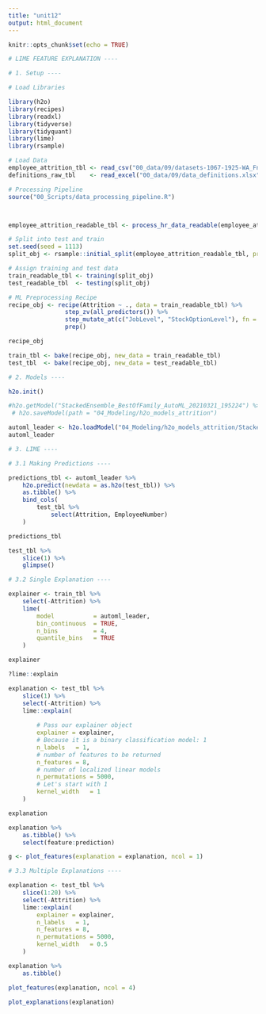 ```yaml
---
title: "unit12"
output: html_document
---
```


```r
knitr::opts_chunk$set(echo = TRUE)
```

```r

# LIME FEATURE EXPLANATION ----

# 1. Setup ----

# Load Libraries 

library(h2o)
library(recipes)
library(readxl)
library(tidyverse)
library(tidyquant)
library(lime)
library(rsample)

# Load Data
employee_attrition_tbl <- read_csv("00_data/09/datasets-1067-1925-WA_Fn-UseC_-HR-Employee-Attrition.csv")
definitions_raw_tbl    <- read_excel("00_data/09/data_definitions.xlsx", sheet = 1, col_names = FALSE)

# Processing Pipeline
source("00_Scripts/data_processing_pipeline.R")



employee_attrition_readable_tbl <- process_hr_data_readable(employee_attrition_tbl, definitions_raw_tbl)

# Split into test and train
set.seed(seed = 1113)
split_obj <- rsample::initial_split(employee_attrition_readable_tbl, prop = 0.85)

# Assign training and test data
train_readable_tbl <- training(split_obj)
test_readable_tbl  <- testing(split_obj)

# ML Preprocessing Recipe 
recipe_obj <- recipe(Attrition ~ ., data = train_readable_tbl) %>%
                step_zv(all_predictors()) %>%
                step_mutate_at(c("JobLevel", "StockOptionLevel"), fn = as.factor) %>% 
                prep()

recipe_obj

train_tbl <- bake(recipe_obj, new_data = train_readable_tbl)
test_tbl  <- bake(recipe_obj, new_data = test_readable_tbl)

# 2. Models ----

h2o.init()

#h2o.getModel("StackedEnsemble_BestOfFamily_AutoML_20210321_195224") %>% 
 # h2o.saveModel(path = "04_Modeling/h2o_models_attrition")

automl_leader <- h2o.loadModel("04_Modeling/h2o_models_attrition/StackedEnsemble_BestOfFamily_AutoML_20210322_194400")
automl_leader


```

```r
# 3. LIME ----

# 3.1 Making Predictions ----

predictions_tbl <- automl_leader %>% 
    h2o.predict(newdata = as.h2o(test_tbl)) %>%
    as.tibble() %>%
    bind_cols(
        test_tbl %>%
            select(Attrition, EmployeeNumber)
    )

predictions_tbl
```

```r
test_tbl %>%
    slice(1) %>%
    glimpse()
```


```r
# 3.2 Single Explanation ----

explainer <- train_tbl %>%
    select(-Attrition) %>%
    lime(
        model           = automl_leader,
        bin_continuous  = TRUE,
        n_bins          = 4,
        quantile_bins   = TRUE
    )

explainer
```

```r
?lime::explain

explanation <- test_tbl %>%
    slice(1) %>%
    select(-Attrition) %>%
    lime::explain(
    
        # Pass our explainer object
        explainer = explainer,
        # Because it is a binary classification model: 1
        n_labels   = 1,
        # number of features to be returned
        n_features = 8,
        # number of localized linear models
        n_permutations = 5000,
        # Let's start with 1
        kernel_width   = 1
    )

explanation
```

```r
explanation %>%
    as.tibble() %>%
    select(feature:prediction)
```

```r
g <- plot_features(explanation = explanation, ncol = 1)
```

```r
# 3.3 Multiple Explanations ----

explanation <- test_tbl %>%
    slice(1:20) %>%
    select(-Attrition) %>%
    lime::explain(
        explainer = explainer,
        n_labels   = 1,
        n_features = 8,
        n_permutations = 5000,
        kernel_width   = 0.5
    )

explanation %>%
    as.tibble()

plot_features(explanation, ncol = 4)
```

```r
plot_explanations(explanation)
```

```r

```

```r

```

```r

```

```r

```

```r

```

```r

```

```r

```

```r

```

```r

```

```r

```

```r

```

```r

```

```r

```

```r

```

```r

```

```r

```

```r

```

```r

```

```r

```

```r

```

```r

```

```r

```

```r

```

```r

```

```r

```

```r

```

```r

```

```r

```

```r

```

```r

```

```r

```

```r

```

```r

```

```r

```

```r

```

```r

```

```r

```

```r

```

```r

```

```r

```

```r

```

```r

```

```r

```

```r

```

```r

```

```r

```

```r

```

```r

```

```r

```

```r

```

```r

```

```r

```

```r

```

```r

```

```r

```

```r

```

```r

```

```r

```

```r

```

```r

```

```r

```

```r

```

```r

```

```r

```

```r

```

```r

```

```r

```

```r

```

```r

```

```r

```

```r

```

```r

```

```r

```

```r

```

```r

```

```r

```

```r

```

```r

```